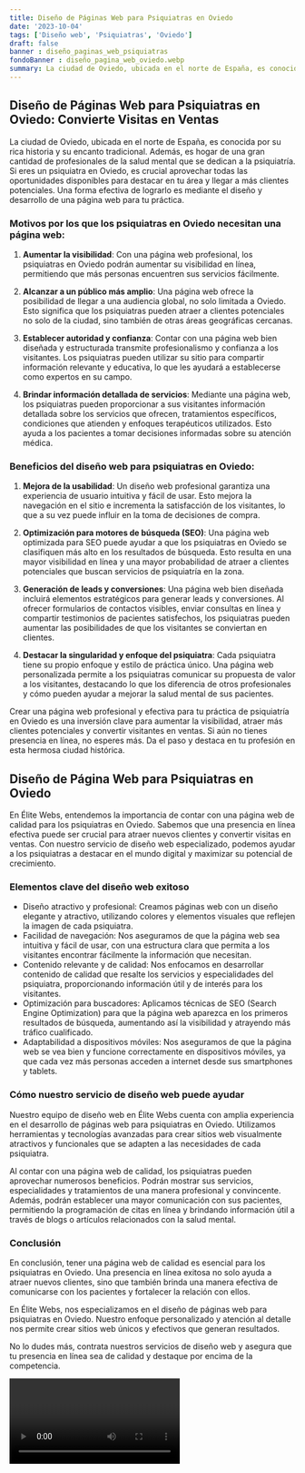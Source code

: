 ```yaml
---
title: Diseño de Páginas Web para Psiquiatras en Oviedo
date: '2023-10-04'
tags: ['Diseño web', 'Psiquiatras', 'Oviedo']
draft: false
banner : diseño_paginas_web_psiquiatras
fondoBanner : diseño_pagina_web_oviedo.webp
summary: La ciudad de Oviedo, ubicada en el norte de España, es conocida por su rica historia y su encanto tradicional. Además, es hogar de una gran cantidad de profesionales de la salud mental que se dedican a la psiquiatría. Si eres un psiquiatra en Oviedo, es crucial aprovechar todas las oportunidades disponibles para destacar en tu área y llegar a más clientes potenciales. Una forma efectiva de lograrlo es mediante el diseño y desarrollo de una página web para tu práctica.
---
```


## Diseño de Páginas Web para Psiquiatras en Oviedo: Convierte Visitas en Ventas

La ciudad de Oviedo, ubicada en el norte de España, es conocida por su rica historia y su encanto tradicional. Además, es hogar de una gran cantidad de profesionales de la salud mental que se dedican a la psiquiatría. Si eres un psiquiatra en Oviedo, es crucial aprovechar todas las oportunidades disponibles para destacar en tu área y llegar a más clientes potenciales. Una forma efectiva de lograrlo es mediante el diseño y desarrollo de una página web para tu práctica.

### Motivos por los que los psiquiatras en Oviedo necesitan una página web:

1. **Aumentar la visibilidad**: Con una página web profesional, los psiquiatras en Oviedo podrán aumentar su visibilidad en línea, permitiendo que más personas encuentren sus servicios fácilmente.

2. **Alcanzar a un público más amplio**: Una página web ofrece la posibilidad de llegar a una audiencia global, no solo limitada a Oviedo. Esto significa que los psiquiatras pueden atraer a clientes potenciales no solo de la ciudad, sino también de otras áreas geográficas cercanas.

3. **Establecer autoridad y confianza**: Contar con una página web bien diseñada y estructurada transmite profesionalismo y confianza a los visitantes. Los psiquiatras pueden utilizar su sitio para compartir información relevante y educativa, lo que les ayudará a establecerse como expertos en su campo.

4. **Brindar información detallada de servicios**: Mediante una página web, los psiquiatras pueden proporcionar a sus visitantes información detallada sobre los servicios que ofrecen, tratamientos específicos, condiciones que atienden y enfoques terapéuticos utilizados. Esto ayuda a los pacientes a tomar decisiones informadas sobre su atención médica.

### Beneficios del diseño web para psiquiatras en Oviedo:

1. **Mejora de la usabilidad**: Un diseño web profesional garantiza una experiencia de usuario intuitiva y fácil de usar. Esto mejora la navegación en el sitio e incrementa la satisfacción de los visitantes, lo que a su vez puede influir en la toma de decisiones de compra.

2. **Optimización para motores de búsqueda (SEO)**: Una página web optimizada para SEO puede ayudar a que los psiquiatras en Oviedo se clasifiquen más alto en los resultados de búsqueda. Esto resulta en una mayor visibilidad en línea y una mayor probabilidad de atraer a clientes potenciales que buscan servicios de psiquiatría en la zona.

3. **Generación de leads y conversiones**: Una página web bien diseñada incluirá elementos estratégicos para generar leads y conversiones. Al ofrecer formularios de contactos visibles, enviar consultas en línea y compartir testimonios de pacientes satisfechos, los psiquiatras pueden aumentar las posibilidades de que los visitantes se conviertan en clientes.

4. **Destacar la singularidad y enfoque del psiquiatra**: Cada psiquiatra tiene su propio enfoque y estilo de práctica único. Una página web personalizada permite a los psiquiatras comunicar su propuesta de valor a los visitantes, destacando lo que los diferencia de otros profesionales y cómo pueden ayudar a mejorar la salud mental de sus pacientes.

Crear una página web profesional y efectiva para tu práctica de psiquiatría en Oviedo es una inversión clave para aumentar la visibilidad, atraer más clientes potenciales y convertir visitantes en ventas. Si aún no tienes presencia en línea, no esperes más. Da el paso y destaca en tu profesión en esta hermosa ciudad histórica.

<GifSeo />

<Cta />

## Diseño de Página Web para Psiquiatras en Oviedo

En Élite Webs, entendemos la importancia de contar con una página web de calidad para los psiquiatras en Oviedo. Sabemos que una presencia en línea efectiva puede ser crucial para atraer nuevos clientes y convertir visitas en ventas. Con nuestro servicio de diseño web especializado, podemos ayudar a los psiquiatras a destacar en el mundo digital y maximizar su potencial de crecimiento.

### Elementos clave del diseño web exitoso

- Diseño atractivo y profesional: Creamos páginas web con un diseño elegante y atractivo, utilizando colores y elementos visuales que reflejen la imagen de cada psiquiatra. 
- Facilidad de navegación: Nos aseguramos de que la página web sea intuitiva y fácil de usar, con una estructura clara que permita a los visitantes encontrar fácilmente la información que necesitan. 
- Contenido relevante y de calidad: Nos enfocamos en desarrollar contenido de calidad que resalte los servicios y especialidades del psiquiatra, proporcionando información útil y de interés para los visitantes. 
- Optimización para buscadores: Aplicamos técnicas de SEO (Search Engine Optimization) para que la página web aparezca en los primeros resultados de búsqueda, aumentando así la visibilidad y atrayendo más tráfico cualificado. 
- Adaptabilidad a dispositivos móviles: Nos aseguramos de que la página web se vea bien y funcione correctamente en dispositivos móviles, ya que cada vez más personas acceden a internet desde sus smartphones y tablets.

### Cómo nuestro servicio de diseño web puede ayudar

Nuestro equipo de diseño web en Élite Webs cuenta con amplia experiencia en el desarrollo de páginas web para psiquiatras en Oviedo. Utilizamos herramientas y tecnologías avanzadas para crear sitios web visualmente atractivos y funcionales que se adapten a las necesidades de cada psiquiatra.

Al contar con una página web de calidad, los psiquiatras pueden aprovechar numerosos beneficios. Podrán mostrar sus servicios, especialidades y tratamientos de una manera profesional y convincente. Además, podrán establecer una mayor comunicación con sus pacientes, permitiendo la programación de citas en línea y brindando información útil a través de blogs o artículos relacionados con la salud mental.

### Conclusión

En conclusión, tener una página web de calidad es esencial para los psiquiatras en Oviedo. Una presencia en línea exitosa no solo ayuda a atraer nuevos clientes, sino que también brinda una manera efectiva de comunicarse con los pacientes y fortalecer la relación con ellos.

En Élite Webs, nos especializamos en el diseño de páginas web para psiquiatras en Oviedo. Nuestro enfoque personalizado y atención al detalle nos permite crear sitios web únicos y efectivos que generan resultados.

No lo dudes más, contrata nuestros servicios de diseño web y asegura que tu presencia en línea sea de calidad y destaque por encima de la competencia.

<Video />

<CtaBot job='Psiquiatras' city='Oviedo'/>

<Gmaps query='Oviedo+españa+maps' />